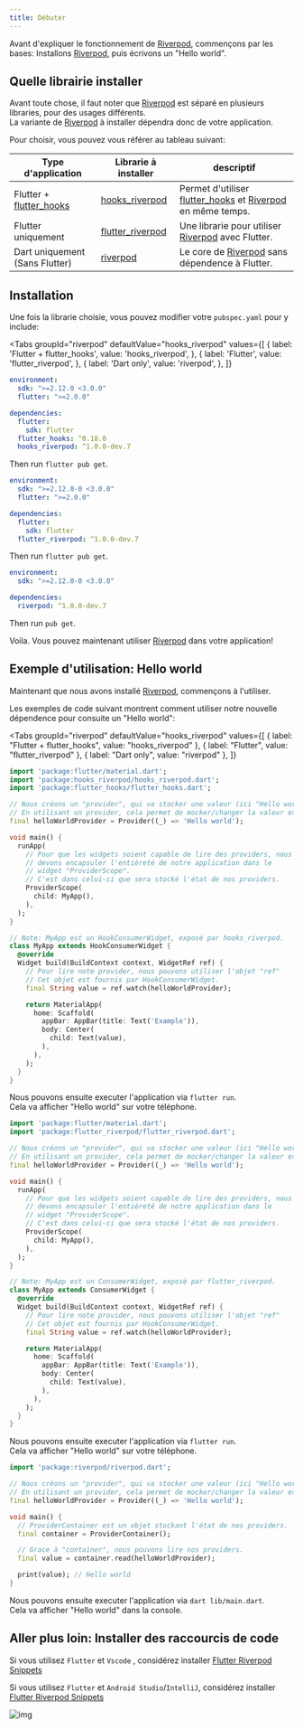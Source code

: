 ```yaml
---
title: Débuter
---
```



Avant d'expliquer le fonctionnement de [Riverpod], commençons par les bases:
Installons [Riverpod], puis écrivons un "Hello world".

## Quelle librairie installer

Avant toute chose, il faut noter que [Riverpod] est séparé en plusieurs libraries, pour des usages différents.  
La variante de [Riverpod] à installer dépendra donc de votre application.

Pour choisir, vous pouvez vous référer au tableau suivant:

| Type d'application             | Librarie à installer                                                               | descriptif                                                     |
| ------------------------------ | ---------------------------------------------------------------------------------- | -------------------------------------------------------------- |
| Flutter + [flutter_hooks]      | [hooks_riverpod]                                                                   | Permet d'utiliser [flutter_hooks] et [Riverpod] en même temps. |
| Flutter uniquement             | [flutter_riverpod]                                                                 | Une librarie pour utiliser [Riverpod] avec Flutter.            |
| Dart uniquement (Sans Flutter) | [riverpod](https://github.com/rrousselGit/river_pod/tree/master/packages/riverpod) | Le core de [Riverpod] sans dépendence à Flutter.               |

## Installation

Une fois la librarie choisie, vous pouvez modifier votre `pubspec.yaml` pour y include:

<Tabs
  groupId="riverpod"
  defaultValue="hooks_riverpod"
  values={[
    { label: 'Flutter + flutter_hooks', value: 'hooks_riverpod', },
    { label: 'Flutter', value: 'flutter_riverpod', },
    { label: 'Dart only', value: 'riverpod', },
  ]}
>
<TabItem value="hooks_riverpod">

```yaml title="pubspec.yaml"
environment:
  sdk: ">=2.12.0 <3.0.0"
  flutter: ">=2.0.0"

dependencies:
  flutter:
    sdk: flutter
  flutter_hooks: ^0.18.0
  hooks_riverpod: ^1.0.0-dev.7
```

Then run `flutter pub get`.

</TabItem>
<TabItem value="flutter_riverpod">

```yaml title="pubspec.yaml"
environment:
  sdk: ">=2.12.0-0 <3.0.0"
  flutter: ">=2.0.0"

dependencies:
  flutter:
    sdk: flutter
  flutter_riverpod: ^1.0.0-dev.7
```

Then run `flutter pub get`.

</TabItem>
<TabItem value="riverpod">

```yaml title="pubspec.yaml"
environment:
  sdk: ">=2.12.0-0 <3.0.0"

dependencies:
  riverpod: ^1.0.0-dev.7
```

Then run `pub get`.

</TabItem>
</Tabs>

Voila. Vous pouvez maintenant utiliser [Riverpod] dans votre application!

## Exemple d'utilisation: Hello world

Maintenant que nous avons installé [Riverpod], commençons à l'utiliser.

Les exemples de code suivant montrent comment utiliser notre nouvelle dépendence pour consuite un "Hello world":

<Tabs
  groupId="riverpod"
  defaultValue="hooks_riverpod"
  values={[
    { label: "Flutter + flutter_hooks", value: "hooks_riverpod" },
    { label: "Flutter", value: "flutter_riverpod" },
    { label: "Dart only", value: "riverpod" },
  ]}
>
<TabItem value="hooks_riverpod">

```dart title="lib/main.dart"
import 'package:flutter/material.dart';
import 'package:hooks_riverpod/hooks_riverpod.dart';
import 'package:flutter_hooks/flutter_hooks.dart';

// Nous créons un "provider", qui va stocker une valeur (ici "Hello world").
// En utilisant un provider, cela permet de mocker/changer la valeur exposé.
final helloWorldProvider = Provider((_) => 'Hello world');

void main() {
  runApp(
    // Pour que les widgets soient capable de lire des providers, nous
    // devons encapsuler l'entièreté de notre application dans le
    // widget "ProviderScope".
    // C'est dans celui-ci que sera stocké l'état de nos providers.
    ProviderScope(
      child: MyApp(),
    ),
  );
}

// Note: MyApp est un HookConsumerWidget, exposé par hooks_riverpod.
class MyApp extends HookConsumerWidget {
  @override
  Widget build(BuildContext context, WidgetRef ref) {
    // Pour lire note provider, nous pouvons utiliser l'objet "ref"
    // Cet objet est fournis par HookConsumerWidget.
    final String value = ref.watch(helloWorldProvider);

    return MaterialApp(
      home: Scaffold(
        appBar: AppBar(title: Text('Example')),
        body: Center(
          child: Text(value),
        ),
      ),
    );
  }
}
```

Nous pouvons ensuite executer l'application via `flutter run`.  
Cela va afficher "Hello world" sur votre téléphone.

</TabItem>
<TabItem value="flutter_riverpod">

```dart title="lib/main.dart"
import 'package:flutter/material.dart';
import 'package:flutter_riverpod/flutter_riverpod.dart';

// Nous créons un "provider", qui va stocker une valeur (ici "Hello world").
// En utilisant un provider, cela permet de mocker/changer la valeur exposé.
final helloWorldProvider = Provider((_) => 'Hello world');

void main() {
  runApp(
    // Pour que les widgets soient capable de lire des providers, nous
    // devons encapsuler l'entièreté de notre application dans le
    // widget "ProviderScope".
    // C'est dans celui-ci que sera stocké l'état de nos providers.
    ProviderScope(
      child: MyApp(),
    ),
  );
}

// Note: MyApp est un ConsumerWidget, exposé par flutter_riverpod.
class MyApp extends ConsumerWidget {
  @override
  Widget build(BuildContext context, WidgetRef ref) {
    // Pour lire note provider, nous pouvons utiliser l'objet "ref"
    // Cet objet est fournis par HookConsumerWidget.
    final String value = ref.watch(helloWorldProvider);

    return MaterialApp(
      home: Scaffold(
        appBar: AppBar(title: Text('Example')),
        body: Center(
          child: Text(value),
        ),
      ),
    );
  }
}
```

Nous pouvons ensuite executer l'application via `flutter run`.  
Cela va afficher "Hello world" sur votre téléphone.

</TabItem>
<TabItem value="riverpod">

```dart title="lib/main.dart"
import 'package:riverpod/riverpod.dart';

// Nous créons un "provider", qui va stocker une valeur (ici "Hello world").
// En utilisant un provider, cela permet de mocker/changer la valeur exposé.
final helloWorldProvider = Provider((_) => 'Hello world');

void main() {
  // ProviderContainer est un objet stockant l'état de nos providers.
  final container = ProviderContainer();

  // Grace à "container", nous pouvons lire nos providers.
  final value = container.read(helloWorldProvider);

  print(value); // Hello world
}
```

Nous pouvons ensuite executer l'application via `dart lib/main.dart`.  
Cela va afficher "Hello world" dans la console.

</TabItem>
</Tabs>

## Aller plus loin: Installer des raccourcis de code

Si vous utilisez `Flutter` et `Vscode` , considérez installer [Flutter Riverpod Snippets](https://marketplace.visualstudio.com/items?itemName=robert-brunhage.flutter-riverpod-snippets)

Si vous utilisez `Flutter` et `Android Studio`/`IntelliJ`, considérez installer [Flutter Riverpod Snippets](https://plugins.jetbrains.com/plugin/14641-flutter-riverpod-snippets)

![img](/img/snippets/greetingProvider.gif)

[riverpod]: https://github.com/rrousselgit/river_pod
[hooks_riverpod]: https://pub.dev/packages/hooks_riverpod
[flutter_riverpod]: https://pub.dev/packages/flutter_riverpod
[flutter_hooks]: https://github.com/rrousselGit/flutter_hooks
